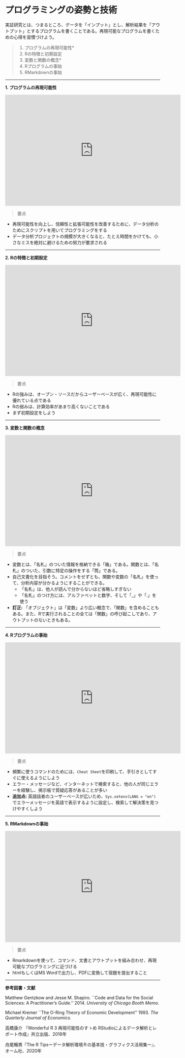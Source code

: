 # プログラミングの姿勢と技術

実証研究とは、つまるところ、データを「インプット」とし、解析結果を「アウトプット」とするプログラムを書くことである。再現可能なプログラムを書くための心得を習慣づけよう。

> 1. プログラムの再現可能性*
> 2. Rの特徴と初期設定
> 3. 変数と関数の概念*
> 4. Rプログラムの事始
> 5. RMarkdownの事始

***

__1. プログラムの再現可能性__

<iframe src="https://player.vimeo.com/video/540367625?badge=0&amp;autopause=0&amp;player_id=0&amp;app_id=58479" width="570" height="360" frameborder="0" allow="autoplay; fullscreen; picture-in-picture" allowfullscreen title="Replicability.mp4"></iframe>

> 要点

- 再現可能性を向上し、信頼性と拡張可能性を改善するために、データ分析のためにスクリプトを用いてプログラミングをする
- データ分析プロジェクトの規模が大きくなると、たとえ時間をかけても、小さなミスを絶対に避けるための努力が要求される

***

__2. Rの特徴と初期設定__

<iframe src="https://player.vimeo.com/video/540371314?badge=0&amp;autopause=0&amp;player_id=0&amp;app_id=58479" width="570" height="360" frameborder="0" allow="autoplay; fullscreen; picture-in-picture" allowfullscreen title="Why R.mp4"></iframe>

> 要点

- Rの強みは、オープン・ソースだからユーザーベースが広く、再現可能性に優れている点である
- Rの弱みは、計算効率があまり高くないことである
- まず初期設定をしよう

***

__3. 変数と関数の概念__

<iframe src="https://player.vimeo.com/video/540373131?badge=0&amp;autopause=0&amp;player_id=0&amp;app_id=58479" width="570" height="360" frameborder="0" allow="autoplay; fullscreen; picture-in-picture" allowfullscreen title="Objects and Functions.mp4"></iframe>

> 要点

- 変数とは、「名札」のついた情報を格納できる「箱」である。関数とは、「名札」のついた、引数に特定の操作をする「筒」である。
- 自己文書化を目指そう。コメントをせずとも、関数や変数の「名札」を使って、分析内容が分かるようにすることができる。
  - 「名札」は、他人が読んで分からないほど省略しすぎない
  - 「名札」のつけ方には、アルファベットと数字、そして「_」や「.」を使う
- **訂正:** 「オブジェクト」は「変数」より広い概念で、「関数」を含めることもある。また、Rで実行されることの全ては「関数」の呼び起こしであり、アウトプットのないときもある。

***

__4. Rプログラムの事始__

<iframe src="https://player.vimeo.com/video/540376237?badge=0&amp;autopause=0&amp;player_id=0&amp;app_id=58479" width="570" height="360" frameborder="0" allow="autoplay; fullscreen; picture-in-picture" allowfullscreen title="R language.mp4"></iframe>

> 要点

- 頻繁に使うコマンドのためには、``Cheat Sheet``を印刷して、手引きとしてすぐに使えるようにしよう
- エラー・メッセージなど、インターネットで検索すると、他の人が同じエラーを経験し、掲示板で質疑応答があることが多い
- **追加点:** 英語話者のユーザーベースが広いため、``Sys.setenv(LANG = "en")``でエラーメッセージを英語で表示するように設定し、検索して解決策を見つけやすくしよう

***

__5. RMarkdownの事始__

<iframe src="https://player.vimeo.com/video/540378049?badge=0&amp;autopause=0&amp;player_id=0&amp;app_id=58479" width="570" height="360" frameborder="0" allow="autoplay; fullscreen; picture-in-picture" allowfullscreen title="R markdown.mp4"></iframe>

> 要点

- Rmarkdownを使って、コマンド、文書とアウトプットを組み合わせ、再現可能なプログラミングに近づける
- htmlもしくはMS Wordで出力し、PDFに変換して宿題を提出すること

***
  
__参考図書・文献__

Matthew Gentzkow and Jesse M. Shapiro. ``Code and Data for the Social Sciences: A Practitioner's Guide.'' 2014. *University of Chicago Booth Memo.*

Michael Kremer ``The O-Ring Theory of Economic Development'' 1993. *The Quarterly Journal of Economics.*

高橋康介 『Wonderful R 3 再現可能性のすゝめ RStudioによるデータ解析とレポート作成』共立出版、2018年

舟尾暢男『The R Tipsーデータ解析環境Ｒの基本技・グラフィクス活用集ー』、オーム社、2020年
